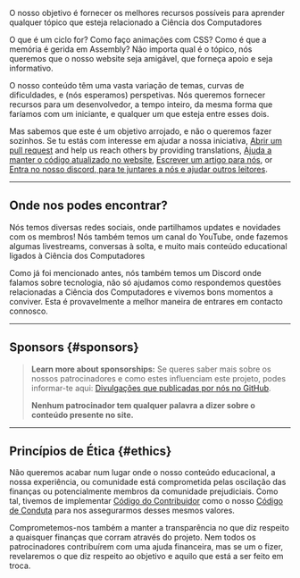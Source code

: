 
<p><span class="text-style-headline-2">O nosso objetivo é fornecer os melhores recursos possíveis para aprender qualquer tópico que esteja relacionado a Ciência dos Computadores</span></p>

O que é um ciclo for? Como faço animações com CSS? Como é que a memória é gerida em Assembly? Não importa qual é o tópico, nós queremos que o nosso website seja amigável, que forneça apoio e seja informativo.

O nosso conteúdo têm uma vasta variação de temas, curvas de dificuldades, e (nós esperamos) perspetivas. Nós queremos fornecer recursos para um desenvolvedor, a tempo inteiro, da mesma forma que faríamos com um iniciante, e qualquer um que esteja entre esses dois.

Mas sabemos que este é um objetivo arrojado, e não o queremos fazer sozinhos. Se tu estás com interesse em ajudar a nossa iniciativa, [Abrir um pull request](https://github.com/unicorn-utterances/unicorn-utterances/pulls) and help us reach others by providing translations, [Ajuda a manter o código atualizado no website](https://github.com/unicorn-utterances/unicorn-utterances/issues?q=is%3Aopen+is%3Aissue+label%3A%22good+first+issue%22), [Escrever um artigo para nós](https://github.com/unicorn-utterances/unicorn-utterances#blog-posts), or [Entra no nosso discord, para te juntares a nós e ajudar outros leitores](https://discord.gg/FMcvc6T).

---

## Onde nos podes encontrar?

Nós temos diversas redes sociais, onde partilhamos updates e novidades com os membros! Nós também temos um canal do YouTube, onde fazemos algumas livestreams, conversas à solta, e muito mais conteúdo educational ligados à Ciência dos Computadores

Como já foi mencionado antes, nós também temos um Discord onde falamos sobre tecnologia, não só ajudamos como respondemos questões relacionadas a Ciência dos Computadores e vivemos bons momentos a conviver. Esta é provavelmente a melhor maneira de entrares em contacto connosco.

<Links />

---

## Sponsors \{#sponsors\}

<Sponsors />

> **Learn more about sponsorships:**
> Se queres saber mais sobre os nossos patrocinadores e como estes influenciam este projeto, podes informar-te aqui: [Divulgações que publicadas por nós no GitHub](https://github.com/unicorn-utterances/unicorn-utterances/issues?q=is%3Aissue+label%3Adisclosure+is%3Aclosed).
>
> **Nenhum patrocinador tem qualquer palavra a dizer sobre o conteúdo presente no site.**

---

## Princípios de Ética \{#ethics\}

Não queremos acabar num lugar onde o nosso conteúdo educacional, a nossa experiência,
ou comunidade está comprometida pelas oscilação das finanças ou potencialmente
membros da comunidade prejudiciais. Como tal, tivemos de implementar
[Código do Contribuidor](https://www.contributor-covenant.org/)
como o nosso [Código de Conduta](https://github.com/unicorn-utterances/unicorn-utterances/blob/master/CODE_OF_CONDUCT.md) para nos
assegurarmos desses mesmos valores.

Comprometemos-nos também a manter a transparência no que diz respeito a quaisquer finanças que corram
através do projeto. Nem todos os patrocinadores contribuírem com uma ajuda financeira,
mas se um o fizer, revelaremos o que diz respeito ao objetivo e aquilo que está a ser feito em troca.
